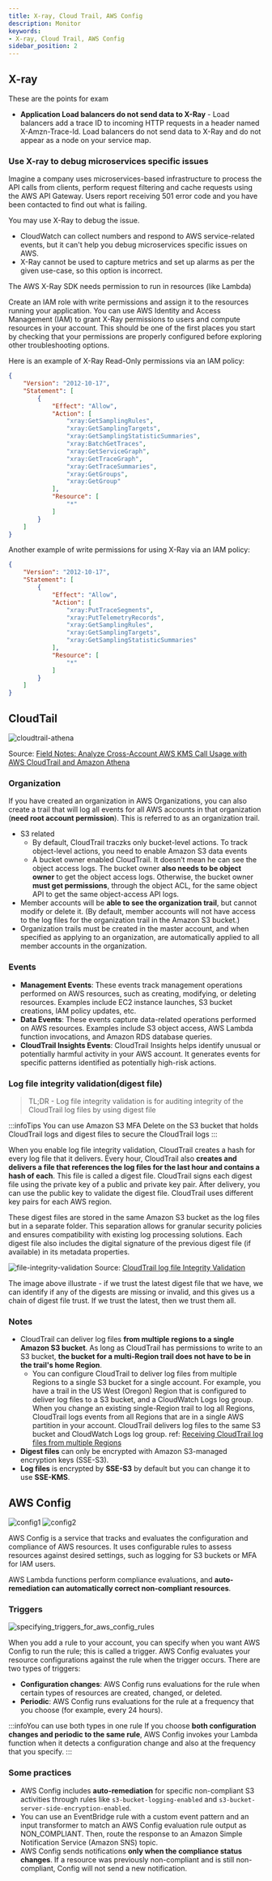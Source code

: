 ```yaml
---
title: X-ray, Cloud Trail, AWS Config
description: Monitor
keywords:
- X-ray, Cloud Trail, AWS Config
sidebar_position: 2
---
```


## X-ray

These are the points for exam
- **Application Load balancers do not send data to X-Ray** - Load balancers add a trace ID to incoming HTTP requests in a header named X-Amzn-Trace-Id. Load balancers do not send data to X-Ray and do not appear as a node on your service map.

### Use X-ray to debug microservices specific issues

Imagine a company uses microservices-based infrastructure to process the API calls from clients, perform request filtering and cache requests using the AWS API Gateway. Users report receiving 501 error code and you have been contacted to find out what is failing. 

You may use X-Ray to debug the issue.

- CloudWatch can collect numbers and respond to AWS service-related events, but it can't help you debug microservices specific issues on AWS.
- X-Ray cannot be used to capture metrics and set up alarms as per the given use-case, so this option is incorrect.

The AWS X-Ray SDK needs permission to run in resources (like Lambda)

Create an IAM role with write permissions and assign it to the resources running your application. You can use AWS Identity and Access Management (IAM) to grant X-Ray permissions to users and compute resources in your account. This should be one of the first places you start by checking that your permissions are properly configured before exploring other troubleshooting options.

Here is an example of X-Ray Read-Only permissions via an IAM policy:


```json
{
    "Version": "2012-10-17",
    "Statement": [
        {
            "Effect": "Allow",
            "Action": [
                "xray:GetSamplingRules",
                "xray:GetSamplingTargets",
                "xray:GetSamplingStatisticSummaries",
                "xray:BatchGetTraces",
                "xray:GetServiceGraph",
                "xray:GetTraceGraph",
                "xray:GetTraceSummaries",
                "xray:GetGroups",
                "xray:GetGroup"
            ],
            "Resource": [
                "*"
            ]
        }
    ]
}
```


Another example of write permissions for using X-Ray via an IAM policy:


```json
{
    "Version": "2012-10-17",
    "Statement": [
        {
            "Effect": "Allow",
            "Action": [
                "xray:PutTraceSegments",
                "xray:PutTelemetryRecords",
                "xray:GetSamplingRules",
                "xray:GetSamplingTargets",
                "xray:GetSamplingStatisticSummaries"
            ],
            "Resource": [
                "*"
            ]
        }
    ]
}
```

## CloudTail

![cloudtrail-athena](/img/aws/management/monitor/cloudtrail-athena.png)

Source: [Field Notes: Analyze Cross-Account AWS KMS Call Usage with AWS CloudTrail and Amazon Athena](https://aws.amazon.com/blogs/architecture/field-notes-analyze-cross-account-aws-kms-call-usage-with-aws-cloudtrail-and-amazon-athena/)

### Organization

If you have created an organization in AWS Organizations, you can also create a trail that will log all events for all AWS accounts in that organization (**need root account permission**). This is referred to as an organization trail.

- S3 related
    - By default, CloudTrail traczks only bucket-level actions. To track object-level actions, you need to enable Amazon S3 data events 
    - A bucket owner enabled CloudTrail. It doesn’t mean he can see the object access logs. The bucket owner **also needs to be object owner** to get the object access logs. Otherwise, the bucket owner **must get permissions**, through the object ACL, for the same object API to get the same object-access API logs.
- Member accounts will be **able to see the organization trail**, but cannot modify or delete it. (By default, member accounts will not have access to the log files for the organization trail in the Amazon S3 bucket.)
- Organization trails must be created in the master account, and when specified as applying to an organization, are automatically applied to all member accounts in the organization.

### Events

- **Management Events**: These events track management operations performed on AWS resources, such as creating, modifying, or deleting resources. Examples include EC2 instance launches, S3 bucket creations, IAM policy updates, etc.
- **Data Events**: These events capture data-related operations performed on AWS resources. Examples include S3 object access, AWS Lambda function invocations, and Amazon RDS database queries.
- **CloudTrail Insights Events**: CloudTrail Insights helps identify unusual or potentially harmful activity in your AWS account. It generates events for specific patterns identified as potentially high-risk actions.

### Log file integrity validation(digest file)

> TL;DR - Log file integrity validation is for auditing integrity of the CloudTrail log files by using digest file

:::infoTips
You can use Amazon S3 MFA Delete on the S3 bucket that holds CloudTrail logs and digest files to secure the CloudTrail logs
:::

When you enable log file integrity validation, CloudTrail creates a hash for every log file that it delivers. Every hour, CloudTrail also **creates and delivers a file that references the log files for the last hour and contains a hash of each**. This file is called a digest file. CloudTrail signs each digest file using the private key of a public and private key pair. After delivery, you can use the public key to validate the digest file. CloudTrail uses different key pairs for each AWS region.

These digest files are stored in the same Amazon S3 bucket as the log files but in a separate folder. This separation allows for granular security policies and ensures compatibility with existing log processing solutions. Each digest file also includes the digital signature of the previous digest file (if available) in its metadata properties.

![file-integrity-validation](/img/aws/management/monitor/file-integrity-validation.jpg)
Source: [CloudTrail log file Integrity Validation](https://www.youtube.com/watch?v=rk0RHxQCD8Q)

The image above illustrate - if we trust the latest digest file that we have, we can identify if any of the digests are missing or invalid, and this gives us a chain of digest file trust. If we trust the latest, then we trust them all.


### Notes

- CloudTrail can deliver log files **from multiple regions to a single Amazon S3 bucket**. As long as CloudTrail has permissions to write to an S3 bucket, **the bucket for a multi-Region trail does not have to be in the trail's home Region**.
    - You can configure CloudTrail to deliver log files from multiple Regions to a single S3 bucket for a single account. For example, you have a trail in the US West (Oregon) Region that is configured to deliver log files to a S3 bucket, and a CloudWatch Logs log group. When you change an existing single-Region trail to log all Regions, CloudTrail logs events from all Regions that are in a single AWS partition in your account. CloudTrail delivers log files to the same S3 bucket and CloudWatch Logs log group.  ref: [Receiving CloudTrail log files from multiple Regions](https://docs.aws.amazon.com/awscloudtrail/latest/userguide/receive-cloudtrail-log-files-from-multiple-regions.html)
- **Digest files** can only be encrypted with Amazon S3-managed encryption keys (SSE-S3).
- **Log files** is encrypted by **SSE-S3** by default but you can change it to use **SSE-KMS**.


## AWS Config

![config1](/img/aws/management/monitor/config1.png)
![config2](/img/aws/management/monitor/config2.png)

AWS Config is a service that tracks and evaluates the configuration and compliance of AWS resources. It uses configurable rules to assess resources against desired settings, such as logging for S3 buckets or MFA for IAM users. 

AWS Lambda functions perform compliance evaluations, and **auto-remediation can automatically correct non-compliant resources**. 

### Triggers

![specifying_triggers_for_aws_config_rules](/img/aws/management/monitor/specifying_triggers_for_aws_config_rules.jpg)

When you add a rule to your account, you can specify when you want AWS Config to run the rule; this is called a trigger. AWS Config evaluates your resource configurations against the rule when the trigger occurs. There are two types of triggers:

- **Configuration changes**: AWS Config runs evaluations for the rule when certain types of resources are created, changed, or deleted.
- **Periodic**: AWS Config runs evaluations for the rule at a frequency that you choose (for example, every 24 hours).

:::infoYou can use both types in one rule
If you choose **both configuration changes and periodic to the same rule**, AWS Config invokes your Lambda function when it detects a configuration change and also at the frequency that you specify. 
:::

### Some practices

- AWS Config includes **auto-remediation** for specific non-compliant S3 activities through rules like `s3-bucket-logging-enabled` and `s3-bucket-server-side-encryption-enabled`.
- You can use an EventBridge rule with a custom event pattern and an input transformer to match an AWS Config evaluation rule output as NON_COMPLIANT. Then, route the response to an Amazon Simple Notification Service (Amazon SNS) topic.
- AWS Config sends notifications **only when the compliance status changes**.  If a resource was previously non-compliant and is still non-compliant, Config will not send a new notification.